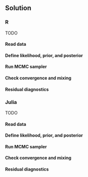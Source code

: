 ## Solution {.tabset}

### R

TODO

#### Read data

#### Define likelihood, prior, and posterior

#### Run MCMC sampler

#### Check convergence and mixing

#### Residual diagnostics




### Julia

TODO

#### Read data

#### Define likelihood, prior, and posterior

#### Run MCMC sampler

#### Check convergence and mixing

#### Residual diagnostics

